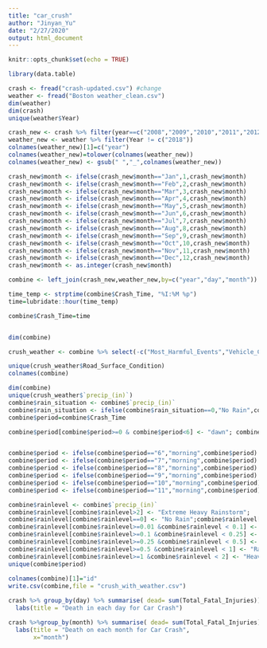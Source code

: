 ```yaml
---
title: "car_crush"
author: "Jinyan_Yu"
date: "2/27/2020"
output: html_document
---
```


```r
knitr::opts_chunk$set(echo = TRUE)
```

```r
library(data.table)
```

```r
crash <- fread("crash-updated.csv") #change
weather <- fread("Boston weather_clean.csv")
dim(weather)
dim(crash)
unique(weather$Year)
```


```r
crash_new <- crash %>% filter(year==c("2008","2009","2010","2011","2012","2013","2014","2015","2016","2017"))
weather_new <- weather %>% filter(Year != c("2018"))
colnames(weather_new)[1]=c("year")
colnames(weather_new)=tolower(colnames(weather_new))
colnames(weather_new) <- gsub(" ","_",colnames(weather_new))

crash_new$month <- ifelse(crash_new$month=="Jan",1,crash_new$month)
crash_new$month <- ifelse(crash_new$month=="Feb",2,crash_new$month)
crash_new$month <- ifelse(crash_new$month=="Mar",3,crash_new$month)
crash_new$month <- ifelse(crash_new$month=="Apr",4,crash_new$month)
crash_new$month <- ifelse(crash_new$month=="May",5,crash_new$month)
crash_new$month <- ifelse(crash_new$month=="Jun",6,crash_new$month)
crash_new$month <- ifelse(crash_new$month=="Jul",7,crash_new$month)
crash_new$month <- ifelse(crash_new$month=="Aug",8,crash_new$month)
crash_new$month <- ifelse(crash_new$month=="Sep",9,crash_new$month)
crash_new$month <- ifelse(crash_new$month=="Oct",10,crash_new$month)
crash_new$month <- ifelse(crash_new$month=="Nov",11,crash_new$month)
crash_new$month <- ifelse(crash_new$month=="Dec",12,crash_new$month)
crash_new$month <- as.integer(crash_new$month)

combine <- left_join(crash_new,weather_new,by=c("year","day","month"))

time_temp <- strptime(combine$Crash_Time, "%I:%M %p")
time=lubridate::hour(time_temp)

combine$Crash_Time=time


dim(combine)

crush_weather <- combine %>% select(-c("Most_Harmful_Events","Vehicle_Configuration","At_Roadway_Intersection","Distance_From_Nearest_Exit","Distance_From_Nearest_Landmark","Non_Motorist_Type","high_temp_(f)","low_temp_(f)","high_dew_point_(f)","low_dew_point_(f)" ,"high_humidity_(%)","low_humidity_(%)","high_wind_(mph)","high_sea_level_press_(in)","low_sea_level_press_(in)","high_visibility_(mi)","low_visibility_(mi)","events"))

```

```r
unique(crush_weather$Road_Surface_Condition)
colnames(combine)
```

```r
dim(combine)
unique(crush_weather$`precip_(in)`)
combine$rain_situation <- combine$`precip_(in)`
combine$rain_situation <- ifelse(combine$rain_situation==0,"No Rain",combine$rain_situation) 
combine$period=combine$Crash_Time

combine$period[combine$period>=0 & combine$period<6] <- "dawn"; combine$period[combine$period>=12 & combine$period<18] <- "afternoon";combine$period[combine$period>=18 & combine$period<=24] <- "evening";combine$period[combine$period>=6 & combine$period<12] <- "morning";


combine$period <- ifelse(combine$period=="6","morning",combine$period)
combine$period <- ifelse(combine$period=="7","morning",combine$period)
combine$period <- ifelse(combine$period=="8","morning",combine$period)
combine$period <- ifelse(combine$period=="9","morning",combine$period)
combine$period <- ifelse(combine$period=="10","morning",combine$period)
combine$period <- ifelse(combine$period=="11","morning",combine$period)

combine$rainlevel <- combine$`precip_(in)`
combine$rainlevel[combine$rainlevel>2] <- "Extreme Heavy Rainstorm";
combine$rainlevel[combine$rainlevel==0] <- "No Rain";combine$rainlevel[combine$rainlevel>0 &combine$rainlevel < 0.01] <- "Drizzle";
combine$rainlevel[combine$rainlevel>=0.01 &combine$rainlevel < 0.1] <- "Light Rain";
combine$rainlevel[combine$rainlevel>=0.1 &combine$rainlevel < 0.25] <- "Moderate Rain";
combine$rainlevel[combine$rainlevel>=0.25 &combine$rainlevel < 0.5] <- "Heavy Rain";
combine$rainlevel[combine$rainlevel>=0.5 &combine$rainlevel < 1] <- "Rain Storm";
combine$rainlevel[combine$rainlevel>=1 &combine$rainlevel < 2] <- "Heavy Rain Storm"
unique(combine$period)
 
colnames(combine)[1]="id"
write.csv(combine,file = "crush_with_weather.csv")
```

```r
crash %>% group_by(day) %>% summarise( dead= sum(Total_Fatal_Injuries)) %>% ggplot(aes(x=day, y=dead))+ geom_bar(stat="identity", fill="blue")+coord_flip()+
  labs(title = "Death in each day for Car Crash")
```
```r
crash %>%group_by(month) %>% summarise( dead= sum(Total_Fatal_Injuries)) %>% ggplot(aes(x=factor(month), y=dead))+ geom_bar(stat="identity", fill="blue")+coord_flip()+
  labs(title = "Death on each month for Car Crash",
       x="month")
```


